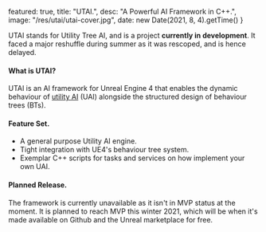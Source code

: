  featured: true,
  title: "UTAI.",
  desc: "A Powerful AI Framework in C++.",
  image: "/res/utai/utai-cover.jpg",
  date: new Date(2021, 8, 4).getTime()
}


UTAI stands for Utility Tree AI, and is a project **currently in development**. It faced a major reshuffle during summer as it was rescoped, and is hence delayed.

#### What is UTAI?

UTAI is an AI framework for Unreal Engine 4 that enables the dynamic behaviour of [utility AI](https://www.tomlooman.com/journey-into-utility-ai-ue4/) (UAI) alongside the structured design of behaviour trees (BTs).

#### Feature Set.

- A general purpose Utility AI engine.
- Tight integration with UE4's behaviour tree system.
- Exemplar C++ scripts for tasks and services on how implement your own UAI.


#### Planned Release.

The framework is currently unavailable as it isn't in MVP status at the moment. It is planned to reach MVP this winter 2021, which will be when it's made available on Github and the Unreal marketplace for free.
